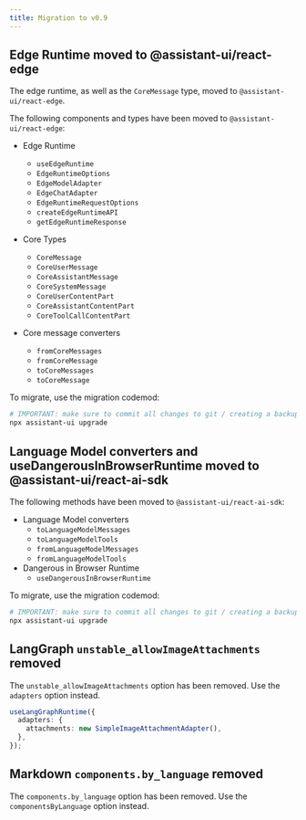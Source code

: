 ```yaml
---
title: Migration to v0.9
---
```


## Edge Runtime moved to @assistant-ui/react-edge

The edge runtime, as well as the `CoreMessage` type, moved to `@assistant-ui/react-edge`.

The following components and types have been moved to `@assistant-ui/react-edge`:

- Edge Runtime

  - `useEdgeRuntime`
  - `EdgeRuntimeOptions`
  - `EdgeModelAdapter`
  - `EdgeChatAdapter`
  - `EdgeRuntimeRequestOptions`
  - `createEdgeRuntimeAPI`
  - `getEdgeRuntimeResponse`

- Core Types
  - `CoreMessage`
  - `CoreUserMessage`
  - `CoreAssistantMessage`
  - `CoreSystemMessage`
  - `CoreUserContentPart`
  - `CoreAssistantContentPart`
  - `CoreToolCallContentPart`
- Core message converters
  - `fromCoreMessages`
  - `fromCoreMessage`
  - `toCoreMessages`
  - `toCoreMessage`

To migrate, use the migration codemod:

```sh
# IMPORTANT: make sure to commit all changes to git / creating a backup before running the codemod
npx assistant-ui upgrade
```

## Language Model converters and useDangerousInBrowserRuntime moved to @assistant-ui/react-ai-sdk

The following methods have been moved to `@assistant-ui/react-ai-sdk`:

- Language Model converters
  - `toLanguageModelMessages`
  - `toLanguageModelTools`
  - `fromLanguageModelMessages`
  - `fromLanguageModelTools`
- Dangerous in Browser Runtime
  - `useDangerousInBrowserRuntime`

To migrate, use the migration codemod:

```sh
# IMPORTANT: make sure to commit all changes to git / creating a backup before running the codemod
npx assistant-ui upgrade
```

## LangGraph `unstable_allowImageAttachments` removed

The `unstable_allowImageAttachments` option has been removed. Use the `adapters` option instead.

```ts
useLangGraphRuntime({
  adapters: {
    attachments: new SimpleImageAttachmentAdapter(),
  },
});
```

## Markdown `components.by_language` removed

The `components.by_language` option has been removed. Use the `componentsByLanguage` option instead.
